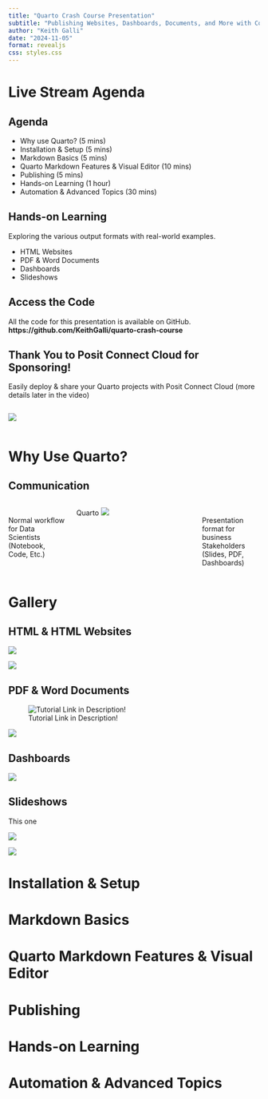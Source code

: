 ```yaml
---
title: "Quarto Crash Course Presentation"
subtitle: "Publishing Websites, Dashboards, Documents, and More with Code!"
author: "Keith Galli"
date: "2024-11-05"
format: revealjs
css: styles.css
---
```


# Live Stream Agenda

## Agenda

::: {.incremental}
- Why use Quarto? (5 mins)
- Installation & Setup (5 mins)
- Markdown Basics (5 mins)
- Quarto Markdown Features & Visual Editor (10 mins)
- Publishing (5 mins)
- Hands-on Learning (1 hour)
- Automation & Advanced Topics (30 mins)
:::

## Hands-on Learning
Exploring the various output formats with real-world examples.

::: {.incremental}
- HTML Websites
- PDF & Word Documents
- Dashboards
- Slideshows
:::

## Access the Code
::: {.fragment .fade-in}
All the code for this presentation is available on GitHub.
**https://github.com/KeithGalli/quarto-crash-course**
:::

## Thank You to Posit Connect Cloud for Sponsoring!

::: {.fragment .fade-in}
Easily deploy & share your Quarto projects with Posit Connect Cloud (more details later in the video)
:::

:::: {.columns}

![](https://connect.posit.cloud/d103aef8b61d87477c20.svg){fig-align="center"}

::::

# Why Use Quarto?

## Communication

:::: {.columns}

::: {.column width="25%" .fragment .fade-in fragment-index=1}
<br/>
Normal workflow for Data Scientists (Notebook, Code, Etc.)
:::

::: {.column width="50%" fig-align="center" .fragment .fade-in fragment-index=3 .center-text}
Quarto
![](./assets/Epic-Handshake.jpg)
:::

::: {.column width="25%" .fragment .fade-in fragment-index=2}
<br/>
Presentation format for business Stakeholders (Slides, PDF, Dashboards)
:::

::::

# Gallery

## HTML & HTML Websites

::: {.r-stack}
![](./assets/website-example1.png){.fragment .fade-in-then-out}

![](./assets/website-example2.png){.fragment .fade-in-then-out}
:::

## PDF & Word Documents

::: {layout-ncol=2}

![Tutorial Link in Description!](./assets/analytic-reports-thumbnail.jpg){fig-caption="Analytic Reports"}

![](./assets/USA.jpg)

:::

## Dashboards

![](./assets/dashboard-example.png)

## Slideshows

::: {.complete-center .fragment .fade-in fragment-index=3}
This one
:::

![](./assets/selfies/point-right1.png){.absolute top=50 left=50 .fragment .fade-in fragment-index=1}

![](./assets/selfies/thumbs-up.png){.absolute botton=0 right=50 .fragment .fade-in fragment-index=2}

# Installation & Setup

# Markdown Basics

# Quarto Markdown Features & Visual Editor

# Publishing

# Hands-on Learning

# Automation & Advanced Topics